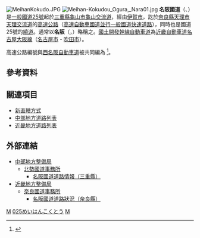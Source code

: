 {{Infobox_road
|級別、所屬系統 = [[高速自動車國道並行一般國道快速道路|一般國道快速道路(A')]]<br />（免費）
|徽號           = [[File:Meihan_Expwy_Route_Sign.svg|250px]]
|名稱           = {{Ja Exp Route Sign|E25}} 名阪國道
|副名           =  [[File:Japanese_National_Route_Sign_0025.svg|24px]][[國道25號|國道25號]][[繞道|繞道]]
|地圖           = {{maplink|zoom=9|frame=yes|plain=no|frame-align=center|frame-width=300|frame-height=300|frame-latitude=34.74|frame-longitude=136.14||type=line|stroke-color=#cc0000|stroke-width=2}}
|length_km           = 73.3
|通車           = [[1965年|1965年]]
|起點           = [[三重縣|三重縣]][[龜山市|龜山市]][[龜山交流道_(三重縣)|龜山交流道]]
|主要途經城市   = [[伊賀市|伊賀市]]
|終點           = [[奈良縣|奈良縣]][[天理市|天理市]][[天理交流道|天理交流道]]
|主要連接道路   = 請參考內文
}}
[[File:MeihanKokudo.JPG|thumb]]
[[File:Meihan-Kokudou_Ogura,_Nara01.jpg|thumb]]
'''名阪國道'''（{{lang|ja|名阪国道／めいはんこくどう}}、{{Lang|en|MEIHAN EXPRESSWAY}}）是[[一般國道|一般國道]][[國道25號|25號]]起於[[三重縣|三重縣]][[龜山市|龜山市]][[龜山交流道_(三重縣)|龜山交流道]]，經由[[伊賀市|伊賀市]]，訖於[[奈良縣|奈良縣]][[天理市|天理市]][[天理交流道|天理交流道]]的[[日本高速公路|高速公路]]（[[高速自動車國道並行一般國道快速道路|高速自動車國道並行一般國道快速道路]]），同時也是國道25號的[[繞道|繞道]]。通常以'''名阪'''（{{lang|ja|名阪／めいはん}}，{{Lang|en|MEIHAN}}）略稱之。[[國土開發幹線自動車道|國土開發幹線自動車道]]為[[近畿自動車道#路線名與道路名|近畿自動車道名古屋大阪線]]（[[名古屋市|名古屋市]] - [[吹田市|吹田市]]）。

高速公路編號與[[西名阪自動車道|西名阪自動車道]]被共同編為 {{Ja Exp Route Sign|E25}} <ref>{{Cite web |url=http://www.mlit.go.jp/road/sign/numbering/list/index.html |title=高速道路ナンバリング一覧 |publisher=国土交通省 |accessdate=2017-04-03 |archive-date=2017-02-27 |archive-url=https://web.archive.org/web/20170227151523/http://www.mlit.go.jp/road/sign/numbering/list/index.html |dead-url=no }}</ref>。

== 參考資料 ==
{{Reflist}}

== 關連項目 ==
* [[新直轄方式|新直轄方式]]
* [[中部地方道路列表|中部地方道路列表]]
* [[近畿地方道路列表|近畿地方道路列表]]

== 外部連結 ==
*[https://web.archive.org/web/20130105092947/http://www.cbr.mlit.go.jp/ 中部地方整備局]
**[https://web.archive.org/web/20120519014834/http://www.cbr.mlit.go.jp/hokusei/ 北勢國道事務所]
***[https://web.archive.org/web/20170117145722/http://www.cbr.mlit.go.jp/hokusei/meihan/romen/index.htm 名阪國道道路情報（三重縣）]
*[http://www.kkr.mlit.go.jp/ 近畿地方整備局]{{Wayback|url=http://www.kkr.mlit.go.jp/ |date=20120828094924 }}
**[http://www.kkr.mlit.go.jp/nara/ 奈良國道事務所]{{Wayback|url=http://www.kkr.mlit.go.jp/nara/ |date=20200918101838 }}
***[http://www.nara.kkr.mlit.go.jp/Cont/pub/pc/index2.html 名阪國道道路狀況（奈良縣）]{{Wayback|url=http://www.nara.kkr.mlit.go.jp/Cont/pub/pc/index2.html |date=20071103093747 }}

{{名阪國道}}

{{DEFAULTSORT:めいはんこくとう}}
[[Category:近畿地方道路|M]]
[[Category:日本國道|025めいはんこくとう]]
[[Category:日本高速公路|M]]